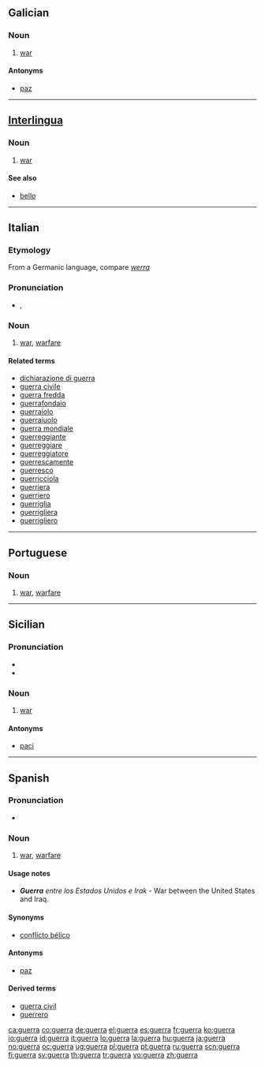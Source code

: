 ==Galician==

===Noun===
{{gl-noun|f}}

# [[war]]

====Antonyms====
* {{sense|war}} [[paz]]

----

==[[Interlingua]]==

===Noun===
{{infl|ina|noun}}

# [[war]]

====See also====
* [[bello]]

----

==Italian==

===Etymology===
From a Germanic language, compare ''[[werra]]''

===Pronunciation===
* {{IPA|/ˈɡwɛr.ra/|lang=it}}, {{SAMPA|/"gwEr.ra/|lang=it}}

===Noun===
{{it-noun|guerr|f|a|e}}

# [[war]], [[warfare]]

====Related terms====
* [[dichiarazione di guerra]]
* [[guerra civile]]
* [[guerra fredda]]
* [[guerrafondaio]]
* [[guerraiolo]]
* [[guerraiuolo]]
* [[guerra mondiale]]
* [[guerreggiante]]
* [[guerreggiare]]
* [[guerreggiatore]]
* [[guerrescamente]]
* [[guerresco]]
* [[guerricciola]]
* [[guerriera]]
* [[guerriero]]
* [[guerriglia]]
* [[guerrigliera]]
* [[guerrigliero]]

----

==Portuguese==

===Noun===
{{pt-noun-f|guerra|guerras}}

# [[war]], [[warfare]]

----

==Sicilian==

===Pronunciation===
* {{IPA|/ˈɡwɛʐ.ʐa/|/ˈɣwɛʐ.ʐa/|lang=scn}}
* {{hyphenation|guèr|ra}}

===Noun===
{{scn-noun|guerr|f|a|i}}

# [[war]]

====Antonyms====
* [[paci]]

----

==Spanish==

===Pronunciation===
* {{IPA|/'ge.ra/|lang=es}}

===Noun===
{{es-noun-f}}

# [[war]], [[warfare]]

====Usage notes====
* '''''Guerra''' entre los Estados Unidos e Irak'' - War between the United States and Iraq.

====Synonyms====
* [[conflicto bélico]]

====Antonyms====
* [[paz]]

====Derived terms====
* [[guerra civil]]
* [[guerrero]]

[[ca:guerra]]
[[co:guerra]]
[[de:guerra]]
[[el:guerra]]
[[es:guerra]]
[[fr:guerra]]
[[ko:guerra]]
[[io:guerra]]
[[id:guerra]]
[[it:guerra]]
[[lo:guerra]]
[[la:guerra]]
[[hu:guerra]]
[[ja:guerra]]
[[no:guerra]]
[[oc:guerra]]
[[ug:guerra]]
[[pl:guerra]]
[[pt:guerra]]
[[ru:guerra]]
[[scn:guerra]]
[[fi:guerra]]
[[sv:guerra]]
[[th:guerra]]
[[tr:guerra]]
[[vo:guerra]]
[[zh:guerra]]